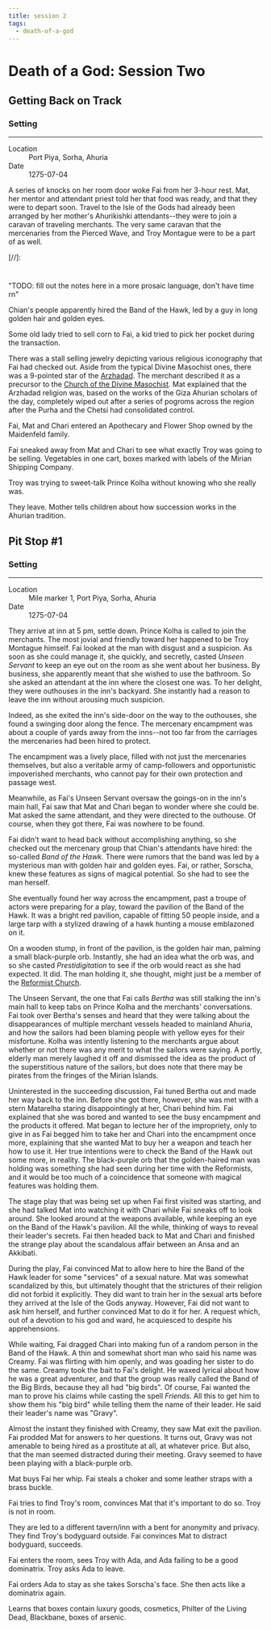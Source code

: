 ```yaml
---
title: session 2
tags:
  - death-of-a-god
---
```


# Death of a God: Session Two

## Getting Back on Track

<div class="event-infobar"'>
<h3>Setting</h3>
<hr>
<dl>
  <dt>Location</dt>
  <dd>Port Piya, Sorha, Ahuria</dd>
  <dt>Date</dt>
  <dd>1275-07-04</dd>
</dl>
</div>

A series of knocks on her room door woke Fai from her 3-hour rest. Mat, her
mentor and attendant priest told her that food was ready, and that they were to
depart soon. Travel to the Isle of the Gods had already been arranged by her
mother's Ahurikishki attendants--they were to join a caravan of traveling
merchants. The very same caravan that the mercenaries from the Pierced Wave, and
Troy Montague were to be a part of as well.

[//]:
  #
  "TODO: fill out the notes here in a more prosaic language, don't have
time rn"

Chian's people apparently hired the Band of the Hawk, led by a guy in long
golden hair and golden eyes.

Some old lady tried to sell corn to Fai, a kid tried to pick her pocket during
the transaction.

There was a stall selling jewelry depicting various religious iconography that
Fai had checked out. Aside from the typical Divine Masochist ones, there was a
9-pointed star of the [Arzhadad](/religions/arzhadad.md). The merchant described
it as a precursor to the
[Church of the Divine Masochist](/religions/divine-masochist.md). Mat explained
that the Arzhadad religion was, based on the works of the Giza Ahurian scholars
of the day, completely wiped out after a series of pogroms across the region
after the Purha and the Chetsi had consolidated control.

Fai, Mat and Chari entered an Apothecary and Flower Shop owned by the Maidenfeld
family.

Fai sneaked away from Mat and Chari to see what exactly Troy was going to be
selling. Vegetables in one cart, boxes marked with labels of the Mirian Shipping
Company.

Troy was trying to sweet-talk Prince Kolha without knowing who she really was.

They leave. Mother tells children about how succession works in the Ahurian
tradition.

## Pit Stop #1

<div class="event-infobar"'>
<h3>Setting</h3>
<hr>
<dl>
  <dt>Location</dt>
  <dd>Mile marker 1, Port Piya, Sorha, Ahuria</dd>
  <dt>Date</dt>
  <dd>1275-07-04</dd>
</dl>
</div>

They arrive at inn at 5 pm, settle down. Prince Kolha is called to join the
merchants. The most jovial and friendly toward her happened to be Troy Montague
himself. Fai looked at the man with disgust and a suspicion. As soon as she
could manage it, she quickly, and secretly, casted _Unseen Servant_ to keep an
eye out on the room as she went about her business. By business, she apparently
meant that she wished to use the bathroom. So she asked an attendant at the inn
where the closest one was. To her delight, they were outhouses in the inn's
backyard. She instantly had a reason to leave the inn without arousing much
suspicion.

Indeed, as she exited the inn's side-door on the way to the outhouses, she found
a swinging door along the fence. The mercenary encampment was about a couple of
yards away from the inns--not too far from the carriages the mercenaries had
been hired to protect.

The encampment was a lively place, filled with not just the mercenaries
themselves, but also a veritable army of camp-followers and opportunistic
impoverished merchants, who cannot pay for their own protection and passage
west.

Meanwhile, as Fai's Unseen Servant oversaw the goings-on in the inn's main hall,
Fai saw that Mat and Chari began to wonder where she could be. Mat asked the
same attendant, and they were directed to the outhouse. Of course, when they got
there, Fai was nowhere to be found.

Fai didn't want to head back without accomplishing anything, so she checked out
the mercenary group that Chian's attendants have hired: the so-called _Band of
the Hawk_. There were rumors that the band was led by a mysterious man with
golden hair and golden eyes. Fai, or rather, Sorscha, knew these features as
signs of magical potential. So she had to see the man herself.

She eventually found her way across the encampment, past a troupe of actors were
preparing for a play, toward the pavilion of the Band of the Hawk. It was a
bright red pavilion, capable of fitting 50 people inside, and a large tarp with
a stylized drawing of a hawk hunting a mouse emblazoned on it.

On a wooden stump, in front of the pavilion, is the golden hair man, palming a
small black-purple orb. Instantly, she had an idea what the orb was, and so she
casted _Prestidigitation_ to see if the orb would react as she had expected. It
did. The man holding it, she thought, might just be a member of the
[Reformist Church](/religions/reformed-divine-masochist.md).

The Unseen Servant, the one that Fai calls _Bertha_ was still stalking the inn's
main hall to keep tabs on Prince Kolha and the merchants' conversations. Fai
took over Bertha's senses and heard that they were talking about the
disappearances of multiple merchant vessels headed to mainland Ahuria, and how
the sailors had been blaming people with yellow eyes for their misfortune. Kolha
was intently listening to the merchants argue about whether or not there was any
merit to what the sailors were saying. A portly, elderly man merely laughed it
off and dismissed the idea as the product of the superstitious nature of the
sailors, but does note that there may be pirates from the fringes of the Mirian
Islands.

Uninterested in the succeeding discussion, Fai tuned Bertha out and made her way
back to the inn. Before she got there, however, she was met with a stern
Matarelha staring disappointingly at her, Chari behind him. Fai explained that
she was bored and wanted to see the busy encampment and the products it offered.
Mat began to lecture her of the impropriety, only to give in as Fai begged him
to take her and Chari into the encampment once more, explaining that she wanted
Mat to buy her a weapon and teach her how to use it. Her true intentions were to
check the Band of the Hawk out some more, in reality. The black-purple orb that
the golden-haired man was holding was something she had seen during her time
with the Reformists, and it would be too much of a coincidence that someone with
magical features was holding them.

The stage play that was being set up when Fai first visited was starting, and
she had talked Mat into watching it with Chari while Fai sneaks off to look
around. She looked around at the weapons available, while keeping an eye on the
Band of the Hawk's pavilion. All the while, thinking of ways to reveal their
leader's secrets. Fai then headed back to Mat and Chari and finished the strange
play about the scandalous affair between an Ansa and an Akkibati.

During the play, Fai convinced Mat to allow here to hire the Band of the Hawk
leader for some "services" of a sexual nature. Mat was somewhat scandalized by
this, but ultimately thought that the strictures of their religion did not
forbid it explicitly. They did want to train her in the sexual arts before they
arrived at the Isle of the Gods anyway. However, Fai did not want to ask him
herself, and further convinced Mat to do it for her. A request which, out of a
devotion to his god and ward, he acquiesced to despite his apprehensions.

While waiting, Fai dragged Chari into making fun of a random person in the Band
of the Hawk. A thin and somewhat short man who said his name was Creamy. Fai was
flirting with him openly, and was goading her sister to do the same. Creamy took
the bait to Fai's delight. He waxed lyrical about how he was a great adventurer,
and that the group was really called the Band of the Big Birds, because they all
had "big birds". Of course, Fai wanted the man to prove his claims while casting
the spell _Friends_. All this to get him to show them his "big bird" while
telling them the name of their leader. He said their leader's name was "Gravy".

Almost the instant they finished with Creamy, they saw Mat exit the pavilion.
Fai prodded Mat for answers to her questions. It turns out, Gravy was not
amenable to being hired as a prostitute at all, at whatever price. But also,
that the man seemed distracted during their meeting. Gravy seemed to have been
playing with a black-purple orb.

Mat buys Fai her whip. Fai steals a choker and some leather straps with a brass
buckle.

Fai tries to find Troy's room, convinces Mat that it's important to do so. Troy
is not in room.

They are led to a different tavern/inn with a bent for anonymity and privacy.
They find Troy's bodyguard outside. Fai convinces Mat to distract bodyguard,
succeeds.

Fai enters the room, sees Troy with Ada, and Ada failing to be a good
dominatrix. Troy asks Ada to leave.

Fai orders Ada to stay as she takes Sorscha's face. She then acts like a
dominatrix again.

Learns that boxes contain luxury goods, cosmetics, Philter of the Living Dead,
Blackbane, boxes of arsenic.
